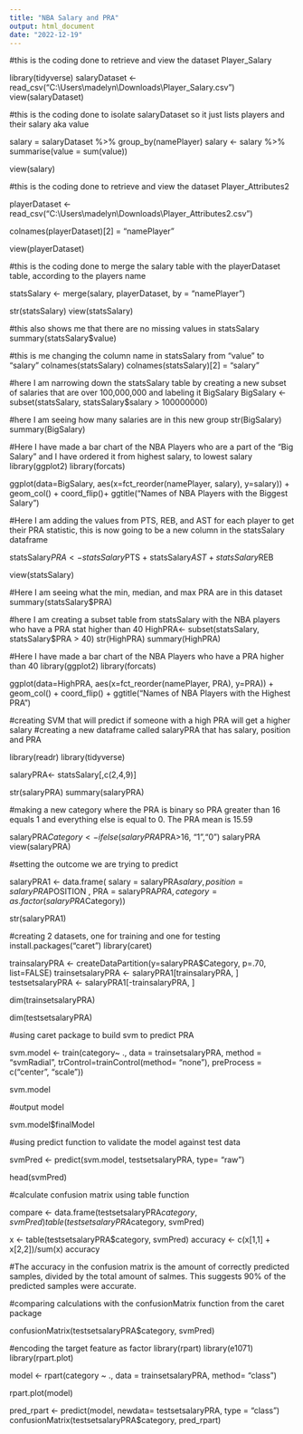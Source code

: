 ---
title: "NBA Salary and PRA"
output: html_document
date: "2022-12-19"
---



#this is the coding done to retrieve and view the dataset Player_Salary

library(tidyverse)
salaryDataset <- read_csv("C:\\Users\\madelyn\\Downloads\\Player_Salary.csv")
view(salaryDataset)

#this is the coding done to isolate salaryDataset so it just lists players and their salary aka value

salary = salaryDataset %>% group_by(namePlayer)
salary <- salary %>% summarise(value = sum(value))

view(salary)

#this is the coding done to retrieve and view the dataset Player_Attributes2

playerDataset <- read_csv("C:\\Users\\madelyn\\Downloads\\Player_Attributes2.csv")

colnames(playerDataset)[2] = "namePlayer"

view(playerDataset)

#this is the coding done to merge the salary table with the playerDataset table, according to the players name

statsSalary <- merge(salary, playerDataset, by = "namePlayer")

str(statsSalary)
view(statsSalary)

#this also shows me that there are no missing values in statsSalary
summary(statsSalary$value)

#this is me changing the column name in statsSalary from "value" to "salary"
colnames(statsSalary)
colnames(statsSalary)[2] = "salary"

#here I am narrowing down the statsSalary table by creating a new subset of salaries that are over 100,000,000 and labeling it BigSalary
BigSalary <- subset(statsSalary, statsSalary$salary > 100000000)

#here I am seeing how many salaries are in this new group 
str(BigSalary)
summary(BigSalary)


#Here I have made a bar chart of the NBA Players who are a part of the "Big Salary" and I have ordered it from highest salary, to lowest salary
library(ggplot2)
library(forcats)

ggplot(data=BigSalary, aes(x=fct_reorder(namePlayer, salary), y=salary)) + geom_col() + coord_flip()+ ggtitle("Names of NBA Players with the Biggest Salary")


#Here I am adding the values from PTS, REB, and AST for each player to get their PRA statistic, this is now going to be a new column in the statsSalary dataframe

statsSalary$PRA <- statsSalary$PTS + statsSalary$AST + statsSalary$REB

view(statsSalary)

#Here I am seeing what the min, median, and max PRA are in this dataset
summary(statsSalary$PRA)

#here I am creating a subset table from statsSalary with the NBA players who have a PRA stat higher than 40
HighPRA<- subset(statsSalary, statsSalary$PRA > 40)
str(HighPRA)
summary(HighPRA)


#Here I have made a bar chart of the NBA Players who have a PRA higher than 40
library(ggplot2)
library(forcats)

ggplot(data=HighPRA, aes(x=fct_reorder(namePlayer, PRA), y=PRA)) + geom_col() + coord_flip() + ggtitle("Names of NBA Players with the Highest PRA")


#creating SVM that will predict if someone with a high PRA will get a higher salary
#creating a new dataframe called salaryPRA that has salary, position and PRA

library(readr)
library(tidyverse)

salaryPRA<- statsSalary[,c(2,4,9)]

str(salaryPRA)
summary(salaryPRA)

#making a new category where the PRA is binary so PRA greater than 16 equals 1 and everything else is equal to 0. The PRA mean is 15.59 

salaryPRA$Category <- ifelse(salaryPRA$PRA>16, "1","0")
salaryPRA
view(salaryPRA)

#setting the outcome we are trying to predict

salaryPRA1 <- data.frame( salary = salaryPRA$salary, 
                          position = salaryPRA$POSITION ,
                          PRA = salaryPRA$PRA, 
                          category = as.factor(salaryPRA$Category))
                          
str(salaryPRA1)


#creating 2 datasets, one for training and one for testing
install.packages("caret")
library(caret)

trainsalaryPRA <- createDataPartition(y=salaryPRA$Category, p=.70, list=FALSE)
trainsetsalaryPRA <- salaryPRA1[trainsalaryPRA, ]
testsetsalaryPRA <- salaryPRA1[-trainsalaryPRA, ]


dim(trainsetsalaryPRA)

dim(testsetsalaryPRA)

#using caret package to build svm to predict PRA

svm.model <- train(category~ ., 
                  data = trainsetsalaryPRA, 
                   method = "svmRadial", 
                   trControl=trainControl(method= "none"),
                   preProcess = c("center", "scale"))

svm.model

#output model 

svm.model$finalModel


#using predict function to validate the model against test data

svmPred <- predict(svm.model, testsetsalaryPRA, type= "raw")

head(svmPred)

#calculate confusion matrix using table function

compare <- data.frame(testsetsalaryPRA$category, svmPred)
table(testsetsalaryPRA$category, svmPred)


x <- table(testsetsalaryPRA$category, svmPred)
accuracy <- c(x[1,1] + x[2,2])/sum(x)
accuracy

#The accuracy in the confusion matrix is the amount of correctly predicted samples, divided by the total amount of salmes. This suggests 90% of the predicted samples were accurate. 

#comparing calculations with the confusionMatrix function from the caret package

confusionMatrix(testsetsalaryPRA$category, svmPred)


#encoding the target feature as factor
library(rpart)
library(e1071)
library(rpart.plot)


model <- rpart(category ~ ., data = trainsetsalaryPRA, method= "class")

rpart.plot(model)

pred_rpart <- predict(model, newdata= testsetsalaryPRA, type = "class")
confusionMatrix(testsetsalaryPRA$category, pred_rpart)

